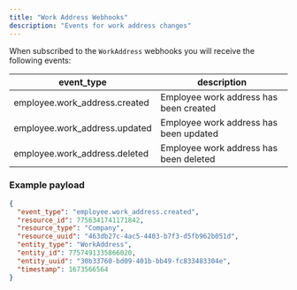 ```yaml
---
title: "Work Address Webhooks"
description: "Events for work address changes"
---
```

When subscribed to the `WorkAddress` webhooks you will receive the following events:

| event\_type | description |
| --- | --- |
| employee.work\_address.created | Employee work address has been created |
| employee.work\_address.updated | Employee work address has been updated |
| employee.work\_address.deleted | Employee work address has been deleted |

### Example payload

```json
{
  "event_type": "employee.work_address.created",
  "resource_id": 7756341741171842,
  "resource_type": "Company",
  "resource_uuid": "463db27c-4ac5-4403-b7f3-d5fb962b051d",
  "entity_type": "WorkAddress",
  "entity_id": 7757491335866020,
  "entity_uuid": "30b33760-bd09-401b-bb49-fc833483304e",
  "timestamp": 1673566564
}
```


